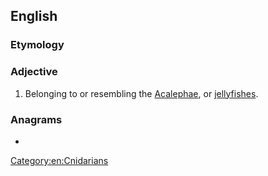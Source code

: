 ==English==

===Etymology===
{{m|mul|Acalephae}} {{suffix|en||oid}}

===Adjective===
{{en-adj}}

# Belonging to or resembling the [[Acalephae]], or [[jellyfish]]es.

===Anagrams===
* {{anagrams|en|a=aacdehilop|cephalodia}}

[[Category:en:Cnidarians]]